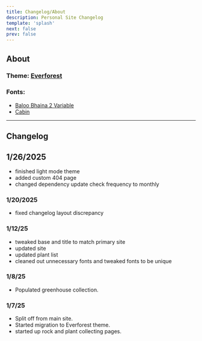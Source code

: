 ```yaml
---
title: Changelog/About
description: Personal Site Changelog
template: 'splash'
next: false
prev: false
---
```


## About

### Theme: <a target="_base" href="https://github.com/sainnhe/everforest">Everforest</a>

### Fonts:
 - <a target="_base" href="https://fontsource.org/fonts/baloo-bhaina-2">Baloo Bhaina 2 Variable</a>
 - <a target="_base" href="https://fontsource.org/fonts/cabin">Cabin</a>


---
## Changelog

## 1/26/2025
- finished light mode theme
- added custom 404 page
- changed dependency update check frequency to monthly

### 1/20/2025

- fixed changelog layout discrepancy

### 1/12/25
- tweaked base and title to match primary site
- updated site
- updated plant list
- cleaned out unnecessary fonts and tweaked fonts to be unique

### 1/8/25

- Populated greenhouse collection.

### 1/7/25

- Split off from main site.
- Started migration to Everforest theme.
- started up rock and plant collecting pages.
